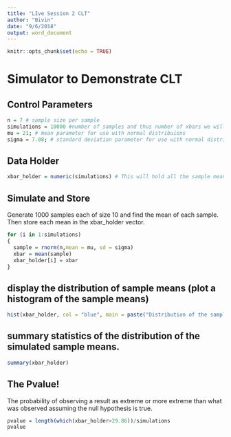 ```yaml
---
title: "LIve Session 2 CLT"
author: "Bivin"
date: "9/6/2018"
output: word_document
---
```


```r
knitr::opts_chunk$set(echo = TRUE)
```

# Simulator to Demonstrate CLT

## Control Parameters
```r
n = 7 # sample size per sample
simulations = 10000 #number of samples and thus number of xbars we will generate.  
mu = 21; # mean parameter for use with normal distribuions
sigma = 7.08; # standard deviation parameter for use with normal distribuions
```

## Data Holder
```r
xbar_holder = numeric(simulations) # This will hold all the sample means.
```

## Simulate and Store
Generate 1000 samples each of size 10 and find the mean of each sample.  Then store each mean in the xbar_holder vector.

```r
for (i in 1:simulations)
{ 
  sample = rnorm(n,mean = mu, sd = sigma)
  xbar = mean(sample)
  xbar_holder[i] = xbar
}
```

## display the distribution of sample means (plot a histogram of the sample means)
```r
hist(xbar_holder, col = "blue", main = paste("Distribution of the sample mean: n = ", n), xlab = "Sample Means", xlim = c(10,31))
```

## summary statistics of the distribution of the simulated sample means. 
```r
summary(xbar_holder)
```

##  The Pvalue!
The probability of observing a result as extreme or more extreme than what was observed assuming the null hypothesis is true. 
```r
pvalue = length(which(xbar_holder>29.86))/simulations
pvalue
```

